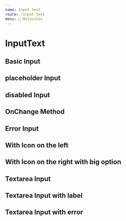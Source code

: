 ```yaml
---
name: Input text
route: /input-text
menu: 🧬 Molecules
---
```



# InputText

## Basic Input

<Playground>
  <InputText id="testInput" />
</Playground>

## placeholder Input

<Playground>
  <InputText
    placeholder="Your name here"
    label="There is a placeholder"
    id="testInput3"
  />
</Playground>

## disabled Input

<Playground>
  <InputText
    disabled
    value="Default value"
    label="Disabled, sorry"
    id="testInput4"
  />
</Playground>

## OnChange Method

<Playground>
  <InputText
    label="Check your Console"
    id="testInput5"
    onChange={console.log}
  />
</Playground>

## Error Input

<Playground>
  <InputText error label="Error label" id="testInput6" />
</Playground>

## With Icon on the left

<Playground>
  <InputText
    label="Your position"
    placeholder="Your position here"
    id="testInput5"
    onChange={console.log}
    iconName="position"
    iconPosition="left"
  />
</Playground>

## With Icon on the right with big option

<Playground>
  <InputText
    label="Phone number"
    placeholder="+33"
    id="testInput5"
    onChange={console.log}
    big
    iconName="position"
    iconPosition="right"
  />
</Playground>

## Textarea Input

<Playground>
  <InputText
    id="testInput"
    placeholder="Type something..."
    onChange={console.log}
    textarea
  />
</Playground>

## Textarea Input with label

<Playground>
  <InputText label="Check your Console" id="testInput" textarea />
</Playground>

## Textarea Input with error

<Playground>
  <InputText label="Check your Console" id="testInput" error textarea />
</Playground>
